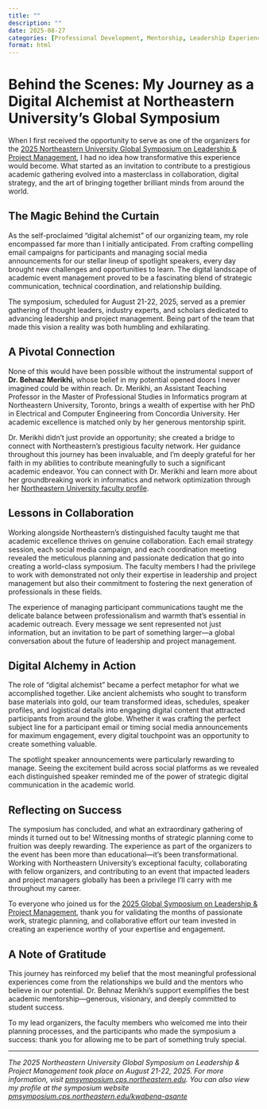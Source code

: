 ```yaml
---
title: ""
description: ""
date: 2025-08-27
categories: [Professional Development, Mentorship, Leadership Experiences]
format: html
---
```


# Behind the Scenes: My Journey as a Digital Alchemist at Northeastern University's Global Symposium

When I first received the opportunity to serve as one of the organizers for the [2025 Northeastern University Global Symposium on Leadership & Project Management](https://pmsymposium.cps.northeastern.edu/basic-page/), I had no idea how transformative this experience would become. What started as an invitation to contribute to a prestigious academic gathering evolved into a masterclass in collaboration, digital strategy, and the art of bringing together brilliant minds from around the world.

## The Magic Behind the Curtain

As the self-proclaimed "digital alchemist" of our organizing team, my role encompassed far more than I initially anticipated. From crafting compelling email campaigns for participants and managing social media announcements for our stellar lineup of spotlight speakers, every day brought new challenges and opportunities to learn. The digital landscape of academic event management proved to be a fascinating blend of strategic communication, technical coordination, and relationship building.

The symposium, scheduled for August 21-22, 2025, served as a premier gathering of thought leaders, industry experts, and scholars dedicated to advancing leadership and project management. Being part of the team that made this vision a reality was both humbling and exhilarating.

## A Pivotal Connection

None of this would have been possible without the instrumental support of **Dr. Behnaz Merikhi**, whose belief in my potential opened doors I never imagined could be within reach. Dr. Merikhi, an Assistant Teaching Professor in the Master of Professional Studies in Informatics program at Northeastern University, Toronto, brings a wealth of expertise with her PhD in Electrical and Computer Engineering from Concordia University. Her academic excellence is matched only by her generous mentorship spirit.

Dr. Merikhi didn't just provide an opportunity; she created a bridge to connect with Northeastern's prestigious faculty network. Her guidance throughout this journey has been invaluable, and I'm deeply grateful for her faith in my abilities to contribute meaningfully to such a significant academic endeavor. You can connect with Dr. Merikhi and learn more about her groundbreaking work in informatics and network optimization through her [Northeastern University faculty profile](https://cps.northeastern.edu/faculty/behnaz-merikhi/).

## Lessons in Collaboration

Working alongside Northeastern's distinguished faculty taught me that academic excellence thrives on genuine collaboration. Each email strategy session, each social media campaign, and each coordination meeting revealed the meticulous planning and passionate dedication that go into creating a world-class symposium. The faculty members I had the privilege to work with demonstrated not only their expertise in leadership and project management but also their commitment to fostering the next generation of professionals in these fields.

The experience of managing participant communications taught me the delicate balance between professionalism and warmth that's essential in academic outreach. Every message we sent represented not just information, but an invitation to be part of something larger—a global conversation about the future of leadership and project management.

## Digital Alchemy in Action

The role of "digital alchemist" became a perfect metaphor for what we accomplished together. Like ancient alchemists who sought to transform base materials into gold, our team transformed ideas, schedules, speaker profiles, and logistical details into engaging digital content that attracted participants from around the globe. Whether it was crafting the perfect subject line for a participant email or timing social media announcements for maximum engagement, every digital touchpoint was an opportunity to create something valuable.

The spotlight speaker announcements were particularly rewarding to manage. Seeing the excitement build across social platforms as we revealed each distinguished speaker reminded me of the power of strategic digital communication in the academic world.

## Reflecting on Success

The symposium has concluded, and what an extraordinary gathering of minds it turned out to be! Witnessing months of strategic planning come to fruition was deeply rewarding. The experience as part of the organizers to the event has been more than educational—it's been transformational. Working with Northeastern University's exceptional faculty, collaborating with fellow organizers, and contributing to an event that impacted leaders and project managers globally has been a privilege I'll carry with me throughout my career.

To everyone who joined us for the [2025 Global Symposium on Leadership & Project Management](https://pmsymposium.cps.northeastern.edu/), thank you for validating the months of passionate work, strategic planning, and collaborative effort our team invested in creating an experience worthy of your expertise and engagement.

## A Note of Gratitude

This journey has reinforced my belief that the most meaningful professional experiences come from the relationships we build and the mentors who believe in our potential. Dr. Behnaz Merikhi's support exemplifies the best academic mentorship—generous, visionary, and deeply committed to student success.

To my lead organizers, the faculty members who welcomed me into their planning processes, and the participants who made the symposium a success: thank you for allowing me to be part of something truly special.

---

*The 2025 Northeastern University Global Symposium on Leadership & Project Management took place on August 21-22, 2025. For more information, visit [pmsymposium.cps.northeastern.edu](https://pmsymposium.cps.northeastern.edu/). You can also view my profile at the symposium website [pmsymposium.cps.northeastern.edu/kwabena-asante](https://pmsymposium.cps.northeastern.edu/kwabena-asante)*

